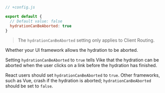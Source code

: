 
```js
// +config.js

export default {
  // Default value: false
  hydrationCanBeAborted: true
}
```

> The `hydrationCanBeAborted` setting only applies to <Link href="/client-routing">Client Routing</Link>.

Whether your <Link href="/ui-frameworks">UI framework</Link> allows the <Link href="/hydration">hydration</Link> to be aborted.

Setting `hydrationCanBeAborted` to `true` tells Vike that the hydration can be aborted when the user clicks on a link before the hydration has finished.

React users should set `hydrationCanBeAborted` to `true`. Other frameworks, such as Vue, crash if the hydration is aborted; `hydrationCanBeAborted` should be set to `false`.
